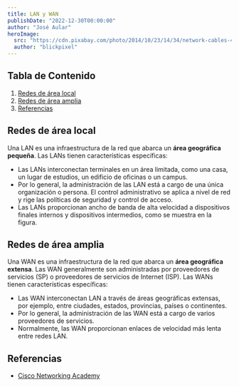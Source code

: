 ---
title: LAN y WAN
publishDate: "2022-12-30T00:00:00"
author: "José Aular"
heroImage:
  src: "https://cdn.pixabay.com/photo/2014/10/23/14/34/network-cables-499792_960_720.jpg"
  author: "blickpixel"
---

## Tabla de Contenido

1.  [Redes de área local](/notes/lan-wan#redes-de-área-local)
2.  [Redes de área amplia](/notes/lan-wan#redes-de-área-amplia)
3.  [Referencias](/notes/lan-wan#referencias)

## Redes de área local

Una LAN es una infraestructura de la red que abarca un **área geográfica pequeña**. Las LANs tienen características específicas:

- Las LANs interconectan terminales en un área limitada, como una casa, un lugar de estudios, un edificio de oficinas o un campus.
- Por lo general, la administración de las LAN está a cargo de una única organización o persona. El control administrativo se aplica a nivel de red y rige las políticas de seguridad y control de acceso.
- Las LANs proporcionan ancho de banda de alta velocidad a dispositivos finales internos y dispositivos intermedios, como se muestra en la figura.

## Redes de área amplia

Una WAN es una infraestructura de la red que abarca un **área geográfica extensa**. Las WAN generalmente son administradas por proveedores de servicios (SP) o proveedores de servicios de Internet (ISP). Las WANs tienen características específicas:

- Las WAN interconectan LAN a través de áreas geográficas extensas, por ejemplo, entre ciudades, estados, provincias, países o continentes.
- Por lo general, la administración de las WAN está a cargo de varios proveedores de servicios.
- Normalmente, las WAN proporcionan enlaces de velocidad más lenta entre redes LAN.

## Referencias

- [Cisco Networking Academy](https://www.netacad.com/)
